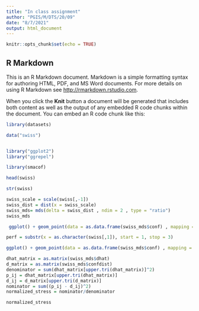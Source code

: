 ```yaml
---
title: "In class assignment"
author: "PGIS/M/DTS/20/09"
date: "8/7/2021"
output: html_document
---
```


```r
knitr::opts_chunk$set(echo = TRUE)
```

## R Markdown

This is an R Markdown document. Markdown is a simple formatting syntax for authoring HTML, PDF, and MS Word documents. For more details on using R Markdown see <http://rmarkdown.rstudio.com>.

When you click the **Knit** button a document will be generated that includes both content as well as the output of any embedded R code chunks within the document. You can embed an R code chunk like this:

```r
library(datasets)

data("swiss")


library("ggplot2")
library("ggrepel")

library(smacof)

head(swiss)

str(swiss)
```

```r
swiss_scale = scale(swiss[,-1])
swiss_dist = dist(x = swiss_scale)
swiss_mds= mds(delta = swiss_dist , ndim = 2 , type = "ratio")
swiss_mds
```


```r
 ggplot() + geom_point(data = as.data.frame(swiss_mds$conf) , mapping = aes(x = D1, y = D2), color = "blue", alpha = 0.5) + labs(title = "figure4: MDS configuration of swiss")

```

```r
perf = substr(x = as.character(swiss[,1]), start = 1, stop = 3)

ggplot() + geom_point(data = as.data.frame(swiss_mds$conf) , mapping = aes(x = D1, y = D2), color = "blue", alpha = 0.5) + geom_text_repel(data =data.frame(perf ,swiss_mds$conf), mapping = aes(x=D1, y=D2 , label = perf)  ) + labs(title = "figure5:  MDS configuration of swiss Prefectures with labels")

```

```r
dhat_matrix = as.matrix(swiss_mds$dhat)
d_matrix = as.matrix(swiss_mds$confdist)
denominator = sum(dhat_matrix[upper.tri(dhat_matrix)]^2)
p_ij = dhat_matrix[upper.tri(dhat_matrix)]
d_ij = d_matrix[upper.tri(d_matrix)]
nominator = sum((p_ij - d_ij)^2) 
normalized_stress = nominator/denominator

normalized_stress
```




